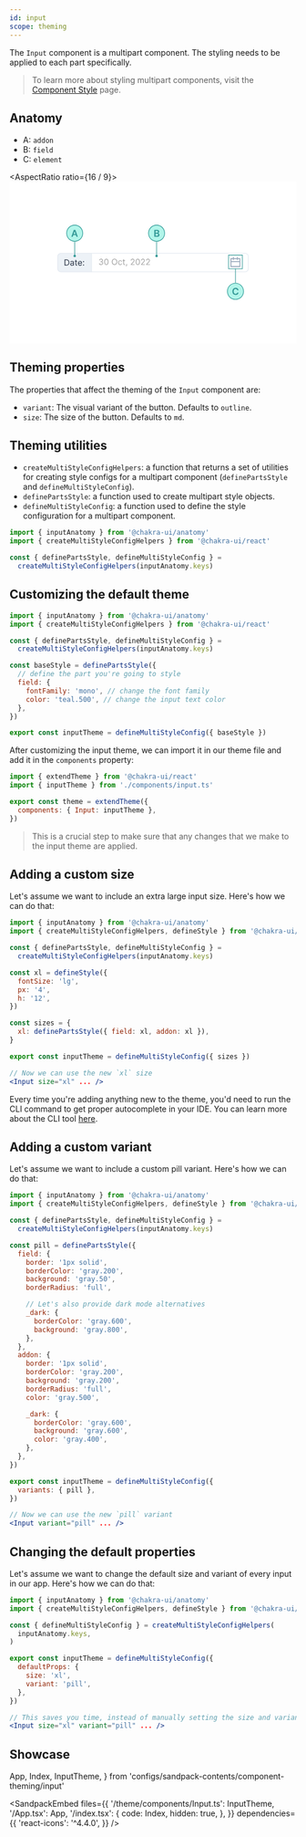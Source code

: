```yaml
---
id: input
scope: theming
---
```


The `Input` component is a multipart component. The styling needs to be applied
to each part specifically.

> To learn more about styling multipart components, visit the
> [Component Style](/docs/styled-system/component-style#styling-multipart-components)
> page.

## Anatomy

- A: `addon`
- B: `field`
- C: `element`

<AspectRatio ratio={16 / 9}>
  <svg
    width='100%'
    height='100%'
    viewBox='0 0 480 270'
    fill='none'
    xmlns='http://www.w3.org/2000/svg'>
    <rect width='480' height='270' fill='white' />
    <g clip-path='url(#clip0_806_9237)'>
      <rect x='80' y='119' width='320' height='32' rx='6' fill='white' />
      <path
        d='M80 125C80 121.686 82.6863 119 86 119H137V151H86C82.6863 151 80 148.314 80 145V125Z'
        fill='#EDF2F7'
      />
      <path
        d='M95.142 140.001H92V129.82H95.2812C96.2689 129.82 97.1141 130.023 97.8168 130.431C98.5194 130.835 99.058 131.417 99.4325 132.176C99.8071 132.932 99.9943 133.837 99.9943 134.891C99.9943 135.951 99.8054 136.864 99.4276 137.63C99.0497 138.392 98.4995 138.979 97.777 139.39C97.0545 139.798 96.1761 140.001 95.142 140.001ZM93.233 138.908H95.0625C95.9044 138.908 96.602 138.745 97.1555 138.42C97.709 138.096 98.1217 137.633 98.3935 137.033C98.6652 136.433 98.8011 135.719 98.8011 134.891C98.8011 134.069 98.6669 133.361 98.3984 132.768C98.13 132.171 97.7289 131.714 97.1953 131.396C96.6617 131.074 95.9972 130.913 95.2017 130.913H93.233V138.908Z'
        fill='#2D3748'
      />
      <path
        d='M104.151 140.18C103.667 140.18 103.228 140.089 102.833 139.907C102.439 139.721 102.125 139.455 101.893 139.107C101.661 138.755 101.545 138.331 101.545 137.834C101.545 137.396 101.632 137.042 101.804 136.77C101.976 136.495 102.207 136.279 102.495 136.124C102.783 135.968 103.102 135.852 103.45 135.776C103.801 135.696 104.154 135.633 104.509 135.587C104.973 135.527 105.349 135.482 105.637 135.452C105.929 135.419 106.141 135.365 106.273 135.288C106.409 135.212 106.477 135.08 106.477 134.891V134.851C106.477 134.36 106.343 133.979 106.075 133.707C105.809 133.436 105.407 133.3 104.866 133.3C104.306 133.3 103.867 133.422 103.549 133.668C103.231 133.913 103.007 134.175 102.878 134.453L101.764 134.055C101.963 133.591 102.228 133.23 102.56 132.972C102.894 132.71 103.259 132.527 103.653 132.425C104.051 132.319 104.442 132.266 104.827 132.266C105.072 132.266 105.354 132.295 105.672 132.355C105.993 132.411 106.303 132.529 106.602 132.708C106.903 132.887 107.153 133.157 107.352 133.518C107.551 133.88 107.651 134.364 107.651 134.97V140.001H106.477V138.967H106.418C106.338 139.133 106.205 139.31 106.02 139.499C105.834 139.688 105.587 139.849 105.279 139.982C104.971 140.114 104.595 140.18 104.151 140.18ZM104.33 139.126C104.794 139.126 105.185 139.035 105.503 138.853C105.824 138.671 106.066 138.435 106.229 138.147C106.394 137.859 106.477 137.555 106.477 137.237V136.163C106.428 136.223 106.318 136.278 106.149 136.327C105.983 136.374 105.791 136.415 105.572 136.452C105.357 136.485 105.147 136.515 104.941 136.541C104.739 136.564 104.575 136.584 104.449 136.601C104.144 136.641 103.859 136.705 103.594 136.795C103.332 136.881 103.12 137.012 102.957 137.188C102.798 137.36 102.719 137.595 102.719 137.893C102.719 138.301 102.87 138.609 103.171 138.818C103.476 139.024 103.862 139.126 104.33 139.126Z'
        fill='#2D3748'
      />
      <path
        d='M113.113 132.365V133.359H109.156V132.365H113.113ZM110.309 130.536H111.482V137.814C111.482 138.145 111.53 138.394 111.627 138.56C111.726 138.722 111.852 138.831 112.004 138.888C112.16 138.941 112.324 138.967 112.497 138.967C112.626 138.967 112.732 138.961 112.815 138.947C112.898 138.931 112.964 138.918 113.014 138.908L113.252 139.962C113.173 139.991 113.062 140.021 112.919 140.051C112.777 140.084 112.596 140.101 112.377 140.101C112.046 140.101 111.721 140.03 111.403 139.887C111.088 139.745 110.826 139.527 110.617 139.236C110.412 138.944 110.309 138.576 110.309 138.132V130.536Z'
        fill='#2D3748'
      />
      <path
        d='M117.998 140.161C117.262 140.161 116.627 139.998 116.094 139.673C115.563 139.345 115.154 138.888 114.866 138.301C114.581 137.711 114.438 137.025 114.438 136.243C114.438 135.461 114.581 134.771 114.866 134.175C115.154 133.575 115.555 133.107 116.069 132.773C116.586 132.435 117.189 132.266 117.878 132.266C118.276 132.266 118.669 132.332 119.057 132.464C119.444 132.597 119.797 132.813 120.116 133.111C120.434 133.406 120.687 133.797 120.876 134.284C121.065 134.771 121.16 135.371 121.16 136.084V136.581H115.273V135.567H119.966C119.966 135.136 119.88 134.751 119.708 134.413C119.539 134.075 119.297 133.808 118.982 133.613C118.671 133.417 118.303 133.32 117.878 133.32C117.411 133.32 117.007 133.436 116.665 133.668C116.327 133.896 116.067 134.195 115.885 134.563C115.702 134.93 115.611 135.325 115.611 135.746V136.422C115.611 136.999 115.711 137.487 115.91 137.888C116.112 138.286 116.392 138.589 116.75 138.798C117.108 139.004 117.524 139.107 117.998 139.107C118.306 139.107 118.584 139.063 118.833 138.977C119.085 138.888 119.302 138.755 119.484 138.58C119.666 138.401 119.807 138.179 119.907 137.913L121.04 138.232C120.921 138.616 120.72 138.954 120.439 139.246C120.157 139.534 119.809 139.759 119.395 139.922C118.98 140.081 118.515 140.161 117.998 140.161Z'
        fill='#2D3748'
      />
      <path
        d='M123.8 140.081C123.554 140.081 123.344 139.993 123.168 139.817C122.992 139.642 122.905 139.431 122.905 139.186C122.905 138.941 122.992 138.73 123.168 138.555C123.344 138.379 123.554 138.291 123.8 138.291C124.045 138.291 124.255 138.379 124.431 138.555C124.607 138.73 124.694 138.941 124.694 139.186C124.694 139.348 124.653 139.498 124.57 139.634C124.491 139.769 124.383 139.879 124.247 139.962C124.114 140.041 123.965 140.081 123.8 140.081ZM123.8 134.413C123.554 134.413 123.344 134.326 123.168 134.15C122.992 133.974 122.905 133.764 122.905 133.518C122.905 133.273 122.992 133.063 123.168 132.887C123.344 132.711 123.554 132.624 123.8 132.624C124.045 132.624 124.255 132.711 124.431 132.887C124.607 133.063 124.694 133.273 124.694 133.518C124.694 133.681 124.653 133.83 124.57 133.966C124.491 134.102 124.383 134.211 124.247 134.294C124.114 134.374 123.965 134.413 123.8 134.413Z'
        fill='#2D3748'
      />
      <path d='M136.694 119H137.694V151H136.694V119Z' fill='#E2E8F0' />
      <path
        d='M153.155 139.057C152.498 139.057 151.913 138.944 151.4 138.719C150.889 138.493 150.483 138.18 150.182 137.779C149.883 137.375 149.721 136.906 149.694 136.372H150.947C150.974 136.7 151.086 136.984 151.285 137.222C151.484 137.458 151.744 137.64 152.066 137.769C152.387 137.898 152.744 137.963 153.135 137.963C153.572 137.963 153.96 137.887 154.298 137.734C154.636 137.582 154.901 137.37 155.094 137.098C155.286 136.826 155.382 136.511 155.382 136.153C155.382 135.779 155.289 135.449 155.104 135.164C154.918 134.876 154.646 134.65 154.288 134.488C153.93 134.326 153.493 134.244 152.976 134.244H152.16V133.151H152.976C153.38 133.151 153.735 133.078 154.04 132.932C154.348 132.786 154.588 132.58 154.76 132.315C154.936 132.05 155.024 131.739 155.024 131.381C155.024 131.036 154.948 130.736 154.795 130.481C154.643 130.226 154.427 130.027 154.149 129.884C153.874 129.742 153.549 129.67 153.175 129.67C152.823 129.67 152.492 129.735 152.18 129.864C151.872 129.99 151.62 130.174 151.425 130.416C151.229 130.655 151.123 130.943 151.106 131.281H149.913C149.933 130.748 150.094 130.28 150.395 129.879C150.697 129.475 151.091 129.16 151.579 128.935C152.069 128.709 152.608 128.597 153.194 128.597C153.824 128.597 154.364 128.724 154.815 128.979C155.266 129.231 155.612 129.564 155.854 129.979C156.096 130.393 156.217 130.84 156.217 131.321C156.217 131.894 156.066 132.383 155.765 132.788C155.466 133.192 155.06 133.472 154.547 133.628V133.707C155.19 133.813 155.692 134.087 156.053 134.528C156.414 134.965 156.595 135.507 156.595 136.153C156.595 136.707 156.444 137.204 156.143 137.645C155.844 138.082 155.437 138.427 154.92 138.679C154.403 138.931 153.814 139.057 153.155 139.057Z'
        fill='black'
        fill-opacity='0.36'
      />
      <path
        d='M161.949 139.057C161.2 139.057 160.562 138.853 160.035 138.445C159.508 138.034 159.106 137.439 158.827 136.661C158.549 135.878 158.41 134.934 158.41 133.827C158.41 132.726 158.549 131.787 158.827 131.008C159.109 130.226 159.513 129.629 160.04 129.218C160.571 128.804 161.207 128.597 161.949 128.597C162.692 128.597 163.327 128.804 163.854 129.218C164.384 129.629 164.788 130.226 165.067 131.008C165.348 131.787 165.489 132.726 165.489 133.827C165.489 134.934 165.35 135.878 165.072 136.661C164.793 137.439 164.39 138.034 163.863 138.445C163.336 138.853 162.698 139.057 161.949 139.057ZM161.949 137.963C162.692 137.963 163.269 137.605 163.68 136.889C164.09 136.173 164.296 135.152 164.296 133.827C164.296 132.945 164.202 132.194 164.013 131.575C163.827 130.955 163.559 130.482 163.207 130.158C162.859 129.833 162.44 129.67 161.949 129.67C161.214 129.67 160.639 130.033 160.224 130.759C159.81 131.482 159.603 132.504 159.603 133.827C159.603 134.708 159.696 135.457 159.881 136.074C160.067 136.69 160.334 137.159 160.682 137.481C161.033 137.802 161.456 137.963 161.949 137.963Z'
        fill='black'
        fill-opacity='0.36'
      />
      <path
        d='M180.086 133.827C180.086 134.901 179.892 135.829 179.504 136.611C179.116 137.393 178.584 137.996 177.908 138.42C177.232 138.845 176.46 139.057 175.591 139.057C174.723 139.057 173.951 138.845 173.275 138.42C172.599 137.996 172.067 137.393 171.679 136.611C171.291 135.829 171.097 134.901 171.097 133.827C171.097 132.753 171.291 131.825 171.679 131.043C172.067 130.26 172.599 129.657 173.275 129.233C173.951 128.809 174.723 128.597 175.591 128.597C176.46 128.597 177.232 128.809 177.908 129.233C178.584 129.657 179.116 130.26 179.504 131.043C179.892 131.825 180.086 132.753 180.086 133.827ZM178.893 133.827C178.893 132.945 178.745 132.201 178.45 131.594C178.158 130.988 177.762 130.529 177.262 130.217C176.765 129.906 176.208 129.75 175.591 129.75C174.975 129.75 174.416 129.906 173.916 130.217C173.419 130.529 173.023 130.988 172.728 131.594C172.436 132.201 172.29 132.945 172.29 133.827C172.29 134.708 172.436 135.452 172.728 136.059C173.023 136.665 173.419 137.125 173.916 137.436C174.416 137.748 174.975 137.903 175.591 137.903C176.208 137.903 176.765 137.748 177.262 137.436C177.762 137.125 178.158 136.665 178.45 136.059C178.745 135.452 178.893 134.708 178.893 133.827Z'
        fill='black'
        fill-opacity='0.36'
      />
      <path
        d='M185.102 139.077C184.386 139.077 183.77 138.908 183.253 138.57C182.736 138.232 182.338 137.766 182.059 137.173C181.781 136.579 181.642 135.902 181.642 135.139C181.642 134.364 181.784 133.679 182.069 133.086C182.358 132.489 182.759 132.024 183.273 131.689C183.79 131.351 184.393 131.182 185.082 131.182C185.619 131.182 186.103 131.281 186.534 131.48C186.965 131.679 187.318 131.957 187.593 132.315C187.868 132.673 188.039 133.091 188.105 133.568H186.932C186.842 133.22 186.643 132.912 186.335 132.643C186.03 132.372 185.619 132.236 185.102 132.236C184.645 132.236 184.244 132.355 183.899 132.594C183.558 132.829 183.291 133.162 183.099 133.593C182.91 134.021 182.815 134.523 182.815 135.099C182.815 135.689 182.908 136.203 183.094 136.641C183.282 137.078 183.548 137.418 183.889 137.66C184.234 137.902 184.638 138.023 185.102 138.023C185.407 138.023 185.684 137.97 185.932 137.864C186.181 137.758 186.391 137.605 186.564 137.406C186.736 137.207 186.859 136.969 186.932 136.69H188.105C188.039 137.141 187.875 137.547 187.613 137.908C187.354 138.266 187.011 138.551 186.584 138.763C186.159 138.972 185.666 139.077 185.102 139.077Z'
        fill='black'
        fill-opacity='0.36'
      />
      <path
        d='M193.141 131.281V132.276H189.184V131.281H193.141ZM190.337 129.452H191.51V136.73C191.51 137.062 191.559 137.31 191.655 137.476C191.754 137.638 191.88 137.748 192.032 137.804C192.188 137.857 192.352 137.884 192.525 137.884C192.654 137.884 192.76 137.877 192.843 137.864C192.926 137.847 192.992 137.834 193.042 137.824L193.28 138.878C193.201 138.908 193.09 138.937 192.947 138.967C192.805 139 192.624 139.017 192.405 139.017C192.074 139.017 191.749 138.946 191.431 138.803C191.116 138.661 190.854 138.444 190.645 138.152C190.44 137.86 190.337 137.492 190.337 137.048V129.452Z'
        fill='black'
        fill-opacity='0.36'
      />
      <path
        d='M196.656 137.526L196.577 138.062C196.52 138.44 196.434 138.845 196.318 139.276C196.205 139.706 196.088 140.112 195.965 140.494C195.842 140.875 195.741 141.178 195.662 141.403H194.767C194.81 141.191 194.866 140.911 194.936 140.563C195.006 140.215 195.075 139.826 195.145 139.395C195.218 138.967 195.277 138.53 195.324 138.082L195.383 137.526H196.656Z'
        fill='black'
        fill-opacity='0.36'
      />
      <path
        d='M202.748 138.918V138.023L206.108 134.344C206.503 133.913 206.828 133.538 207.083 133.22C207.338 132.899 207.527 132.597 207.65 132.315C207.775 132.03 207.838 131.732 207.838 131.42C207.838 131.062 207.752 130.753 207.58 130.491C207.411 130.229 207.179 130.027 206.884 129.884C206.589 129.742 206.257 129.67 205.89 129.67C205.498 129.67 205.157 129.752 204.865 129.914C204.577 130.073 204.353 130.297 204.194 130.585C204.038 130.874 203.961 131.212 203.961 131.599H202.787C202.787 131.003 202.925 130.479 203.2 130.028C203.475 129.578 203.85 129.226 204.324 128.974C204.801 128.723 205.336 128.597 205.929 128.597C206.526 128.597 207.055 128.723 207.515 128.974C207.976 129.226 208.337 129.566 208.599 129.994C208.861 130.421 208.992 130.897 208.992 131.42C208.992 131.795 208.924 132.161 208.788 132.519C208.655 132.874 208.423 133.27 208.092 133.707C207.764 134.142 207.308 134.672 206.725 135.298L204.438 137.744V137.824H209.171V138.918H202.748Z'
        fill='black'
        fill-opacity='0.36'
      />
      <path
        d='M214.545 139.057C213.796 139.057 213.158 138.853 212.631 138.445C212.104 138.034 211.701 137.439 211.423 136.661C211.145 135.878 211.005 134.934 211.005 133.827C211.005 132.726 211.145 131.787 211.423 131.008C211.705 130.226 212.109 129.629 212.636 129.218C213.166 128.804 213.803 128.597 214.545 128.597C215.288 128.597 215.922 128.804 216.449 129.218C216.98 129.629 217.384 130.226 217.662 131.008C217.944 131.787 218.085 132.726 218.085 133.827C218.085 134.934 217.946 135.878 217.667 136.661C217.389 137.439 216.986 138.034 216.459 138.445C215.932 138.853 215.294 139.057 214.545 139.057ZM214.545 137.963C215.288 137.963 215.864 137.605 216.275 136.889C216.686 136.173 216.892 135.152 216.892 133.827C216.892 132.945 216.797 132.194 216.608 131.575C216.423 130.955 216.154 130.482 215.803 130.158C215.455 129.833 215.036 129.67 214.545 129.67C213.809 129.67 213.234 130.033 212.82 130.759C212.406 131.482 212.199 132.504 212.199 133.827C212.199 134.708 212.291 135.457 212.477 136.074C212.663 136.69 212.929 137.159 213.277 137.481C213.629 137.802 214.051 137.963 214.545 137.963Z'
        fill='black'
        fill-opacity='0.36'
      />
      <path
        d='M219.974 138.918V138.023L223.335 134.344C223.729 133.913 224.054 133.538 224.309 133.22C224.565 132.899 224.753 132.597 224.876 132.315C225.002 132.03 225.065 131.732 225.065 131.42C225.065 131.062 224.979 130.753 224.806 130.491C224.637 130.229 224.405 130.027 224.11 129.884C223.815 129.742 223.484 129.67 223.116 129.67C222.725 129.67 222.384 129.752 222.092 129.914C221.804 130.073 221.58 130.297 221.421 130.585C221.265 130.874 221.187 131.212 221.187 131.599H220.014C220.014 131.003 220.151 130.479 220.426 130.028C220.702 129.578 221.076 129.226 221.55 128.974C222.027 128.723 222.563 128.597 223.156 128.597C223.752 128.597 224.281 128.723 224.742 128.974C225.203 129.226 225.564 129.566 225.826 129.994C226.087 130.421 226.218 130.897 226.218 131.42C226.218 131.795 226.15 132.161 226.015 132.519C225.882 132.874 225.65 133.27 225.319 133.707C224.99 134.142 224.535 134.672 223.951 135.298L221.664 137.744V137.824H226.397V138.918H219.974Z'
        fill='black'
        fill-opacity='0.36'
      />
      <path
        d='M228.451 138.918V138.023L231.811 134.344C232.206 133.913 232.531 133.538 232.786 133.22C233.041 132.899 233.23 132.597 233.353 132.315C233.479 132.03 233.542 131.732 233.542 131.42C233.542 131.062 233.455 130.753 233.283 130.491C233.114 130.229 232.882 130.027 232.587 129.884C232.292 129.742 231.961 129.67 231.593 129.67C231.202 129.67 230.86 129.752 230.569 129.914C230.28 130.073 230.056 130.297 229.897 130.585C229.742 130.874 229.664 131.212 229.664 131.599H228.49C228.49 131.003 228.628 130.479 228.903 130.028C229.178 129.578 229.553 129.226 230.027 128.974C230.504 128.723 231.039 128.597 231.632 128.597C232.229 128.597 232.758 128.723 233.218 128.974C233.679 129.226 234.04 129.566 234.302 129.994C234.564 130.421 234.695 130.897 234.695 131.42C234.695 131.795 234.627 132.161 234.491 132.519C234.359 132.874 234.127 133.27 233.795 133.707C233.467 134.142 233.011 134.672 232.428 135.298L230.141 137.744V137.824H234.874V138.918H228.451Z'
        fill='black'
        fill-opacity='0.36'
      />
      <path
        d='M382.041 127.5H385.374C385.595 127.5 385.807 127.588 385.963 127.744C386.119 127.9 386.207 128.112 386.207 128.333V141.667C386.207 141.888 386.119 142.1 385.963 142.256C385.807 142.412 385.595 142.5 385.374 142.5H370.374C370.153 142.5 369.941 142.412 369.785 142.256C369.628 142.1 369.541 141.888 369.541 141.667V128.333C369.541 128.112 369.628 127.9 369.785 127.744C369.941 127.588 370.153 127.5 370.374 127.5H373.707V125.833H375.374V127.5H380.374V125.833H382.041V127.5ZM380.374 129.167H375.374V130.833H373.707V129.167H371.207V132.5H384.541V129.167H382.041V130.833H380.374V129.167ZM384.541 134.167H371.207V140.833H384.541V134.167Z'
        fill='#A0AEC0'
      />
    </g>
    <rect
      x='80.5'
      y='119.5'
      width='319'
      height='31'
      rx='5.5'
      stroke='#E2E8F0'
    />
    <path
      fill-rule='evenodd'
      clip-rule='evenodd'
      d='M377.5 169L377.5 145L378.5 145L378.5 169L377.5 169Z'
      fill='#319795'
    />
    <path
      fill-rule='evenodd'
      clip-rule='evenodd'
      d='M108.5 124L108.5 100L109.5 100L109.5 124L108.5 124Z'
      fill='#319795'
    />
    <path
      fill-rule='evenodd'
      clip-rule='evenodd'
      d='M245.5 124L245.5 100L246.5 100L246.5 124L245.5 124Z'
      fill='#319795'
    />
    <path
      fill-rule='evenodd'
      clip-rule='evenodd'
      d='M389 123H367V145H389V123ZM366 122V146H390V122H366Z'
      fill='#319795'
    />
    <path
      d='M123 86C123 93.732 116.732 100 109 100C101.268 100 95 93.732 95 86C95 78.268 101.268 72 109 72C116.732 72 123 78.268 123 86Z'
      fill='#B2F5EA'
    />
    <path
      fill-rule='evenodd'
      clip-rule='evenodd'
      d='M109 99C116.18 99 122 93.1797 122 86C122 78.8203 116.18 73 109 73C101.82 73 96 78.8203 96 86C96 93.1797 101.82 99 109 99ZM109 100C116.732 100 123 93.732 123 86C123 78.268 116.732 72 109 72C101.268 72 95 78.268 95 86C95 93.732 101.268 100 109 100Z'
      fill='#319795'
    />
    <path
      d='M392 183C392 190.732 385.732 197 378 197C370.268 197 364 190.732 364 183C364 175.268 370.268 169 378 169C385.732 169 392 175.268 392 183Z'
      fill='#B2F5EA'
    />
    <path
      fill-rule='evenodd'
      clip-rule='evenodd'
      d='M378 196C385.18 196 391 190.18 391 183C391 175.82 385.18 170 378 170C370.82 170 365 175.82 365 183C365 190.18 370.82 196 378 196ZM378 197C385.732 197 392 190.732 392 183C392 175.268 385.732 169 378 169C370.268 169 364 175.268 364 183C364 190.732 370.268 197 378 197Z'
      fill='#319795'
    />
    <path
      d='M105.642 92H103.392L107.489 80.3636H110.091L114.193 92H111.943L108.835 82.75H108.744L105.642 92ZM105.716 87.4375H111.852V89.1307H105.716V87.4375Z'
      fill='#319795'
    />
    <circle cx='109' cy='124' r='2' fill='#319795' />
    <path
      d='M260 86C260 93.732 253.732 100 246 100C238.268 100 232 93.732 232 86C232 78.268 238.268 72 246 72C253.732 72 260 78.268 260 86Z'
      fill='#B2F5EA'
    />
    <path
      fill-rule='evenodd'
      clip-rule='evenodd'
      d='M246 99C253.18 99 259 93.1797 259 86C259 78.8203 253.18 73 246 73C238.82 73 233 78.8203 233 86C233 93.1797 238.82 99 246 99ZM246 100C253.732 100 260 93.732 260 86C260 78.268 253.732 72 246 72C238.268 72 232 78.268 232 86C232 93.732 238.268 100 246 100Z'
      fill='#319795'
    />
    <path
      d='M383.108 181.29H380.983C380.922 180.941 380.811 180.633 380.648 180.364C380.485 180.091 380.282 179.86 380.04 179.67C379.797 179.481 379.521 179.339 379.21 179.244C378.903 179.146 378.572 179.097 378.216 179.097C377.583 179.097 377.023 179.256 376.534 179.574C376.045 179.888 375.663 180.35 375.386 180.96C375.11 181.566 374.972 182.307 374.972 183.182C374.972 184.072 375.11 184.822 375.386 185.432C375.667 186.038 376.049 186.496 376.534 186.807C377.023 187.114 377.581 187.267 378.21 187.267C378.559 187.267 378.884 187.222 379.187 187.131C379.494 187.036 379.769 186.898 380.011 186.716C380.258 186.534 380.464 186.311 380.631 186.045C380.801 185.78 380.919 185.477 380.983 185.136L383.108 185.148C383.028 185.701 382.856 186.22 382.591 186.705C382.33 187.189 381.987 187.617 381.562 187.989C381.138 188.356 380.642 188.644 380.074 188.852C379.506 189.057 378.875 189.159 378.182 189.159C377.159 189.159 376.246 188.922 375.443 188.449C374.64 187.975 374.008 187.292 373.545 186.398C373.083 185.504 372.852 184.432 372.852 183.182C372.852 181.928 373.085 180.856 373.551 179.966C374.017 179.072 374.652 178.388 375.455 177.915C376.258 177.441 377.167 177.205 378.182 177.205C378.83 177.205 379.432 177.295 379.989 177.477C380.545 177.659 381.042 177.926 381.477 178.278C381.913 178.627 382.271 179.055 382.551 179.562C382.835 180.066 383.021 180.642 383.108 181.29Z'
      fill='#319795'
    />
    <path
      d='M242.148 92V80.3636H246.602C247.443 80.3636 248.142 80.4962 248.699 80.7614C249.259 81.0227 249.678 81.3807 249.955 81.8352C250.235 82.2898 250.375 82.8049 250.375 83.3807C250.375 83.8542 250.284 84.2595 250.102 84.5966C249.92 84.9299 249.676 85.2008 249.369 85.4091C249.062 85.6174 248.72 85.767 248.341 85.858V85.9716C248.754 85.9943 249.15 86.1212 249.528 86.3523C249.911 86.5795 250.223 86.9015 250.466 87.3182C250.708 87.7348 250.83 88.2386 250.83 88.8295C250.83 89.4318 250.684 89.9735 250.392 90.4545C250.1 90.9318 249.661 91.3087 249.074 91.5852C248.487 91.8617 247.748 92 246.858 92H242.148ZM244.256 90.2386H246.523C247.288 90.2386 247.839 90.0928 248.176 89.8011C248.517 89.5057 248.687 89.1269 248.687 88.6648C248.687 88.3201 248.602 88.0095 248.432 87.733C248.261 87.4526 248.019 87.233 247.705 87.0739C247.39 86.911 247.015 86.8295 246.58 86.8295H244.256V90.2386ZM244.256 85.3125H246.341C246.705 85.3125 247.032 85.2462 247.324 85.1136C247.616 84.9773 247.845 84.786 248.011 84.5398C248.182 84.2898 248.267 83.9943 248.267 83.6534C248.267 83.2026 248.108 82.8314 247.79 82.5398C247.475 82.2481 247.008 82.1023 246.386 82.1023H244.256V85.3125Z'
      fill='#319795'
    />
    <circle cx='246' cy='124' r='2' fill='#319795' />
    <defs>
      <clipPath id='clip0_806_9237'>
        <rect x='80' y='119' width='320' height='32' rx='6' fill='white' />
      </clipPath>
    </defs>
  </svg>
</AspectRatio>

## Theming properties

The properties that affect the theming of the `Input` component are:

- `variant`: The visual variant of the button. Defaults to `outline`.
- `size`: The size of the button. Defaults to `md`.

## Theming utilities

- `createMultiStyleConfigHelpers`: a function that returns a set of utilities
  for creating style configs for a multipart component (`definePartsStyle` and
  `defineMultiStyleConfig`).
- `definePartsStyle`: a function used to create multipart style objects.
- `defineMultiStyleConfig`: a function used to define the style configuration
  for a multipart component.

```jsx live=false
import { inputAnatomy } from '@chakra-ui/anatomy'
import { createMultiStyleConfigHelpers } from '@chakra-ui/react'

const { definePartsStyle, defineMultiStyleConfig } =
  createMultiStyleConfigHelpers(inputAnatomy.keys)
```

## Customizing the default theme

```jsx live=false
import { inputAnatomy } from '@chakra-ui/anatomy'
import { createMultiStyleConfigHelpers } from '@chakra-ui/react'

const { definePartsStyle, defineMultiStyleConfig } =
  createMultiStyleConfigHelpers(inputAnatomy.keys)

const baseStyle = definePartsStyle({
  // define the part you're going to style
  field: {
    fontFamily: 'mono', // change the font family
    color: 'teal.500', // change the input text color
  },
})

export const inputTheme = defineMultiStyleConfig({ baseStyle })
```

After customizing the input theme, we can import it in our theme file and add it
in the `components` property:

```jsx live=false
import { extendTheme } from '@chakra-ui/react'
import { inputTheme } from './components/input.ts'

export const theme = extendTheme({
  components: { Input: inputTheme },
})
```

> This is a crucial step to make sure that any changes that we make to the input
> theme are applied.

## Adding a custom size

Let's assume we want to include an extra large input size. Here's how we can do
that:

```jsx live=false
import { inputAnatomy } from '@chakra-ui/anatomy'
import { createMultiStyleConfigHelpers, defineStyle } from '@chakra-ui/react'

const { definePartsStyle, defineMultiStyleConfig } =
  createMultiStyleConfigHelpers(inputAnatomy.keys)

const xl = defineStyle({
  fontSize: 'lg',
  px: '4',
  h: '12',
})

const sizes = {
  xl: definePartsStyle({ field: xl, addon: xl }),
}

export const inputTheme = defineMultiStyleConfig({ sizes })

// Now we can use the new `xl` size
<Input size="xl" ... />
```

Every time you're adding anything new to the theme, you'd need to run the CLI
command to get proper autocomplete in your IDE. You can learn more about the CLI
tool [here](/docs/styled-system/cli).

## Adding a custom variant

Let's assume we want to include a custom pill variant. Here's how we can do
that:

```jsx live=false
import { inputAnatomy } from '@chakra-ui/anatomy'
import { createMultiStyleConfigHelpers, defineStyle } from '@chakra-ui/react'

const { definePartsStyle, defineMultiStyleConfig } =
  createMultiStyleConfigHelpers(inputAnatomy.keys)

const pill = definePartsStyle({
  field: {
    border: '1px solid',
    borderColor: 'gray.200',
    background: 'gray.50',
    borderRadius: 'full',

    // Let's also provide dark mode alternatives
    _dark: {
      borderColor: 'gray.600',
      background: 'gray.800',
    },
  },
  addon: {
    border: '1px solid',
    borderColor: 'gray.200',
    background: 'gray.200',
    borderRadius: 'full',
    color: 'gray.500',

    _dark: {
      borderColor: 'gray.600',
      background: 'gray.600',
      color: 'gray.400',
    },
  },
})

export const inputTheme = defineMultiStyleConfig({
  variants: { pill },
})

// Now we can use the new `pill` variant
<Input variant="pill" ... />
```

## Changing the default properties

Let's assume we want to change the default size and variant of every input in
our app. Here's how we can do that:

```jsx live=false
import { inputAnatomy } from '@chakra-ui/anatomy'
import { createMultiStyleConfigHelpers, defineStyle } from '@chakra-ui/react'

const { defineMultiStyleConfig } = createMultiStyleConfigHelpers(
  inputAnatomy.keys,
)

export const inputTheme = defineMultiStyleConfig({
  defaultProps: {
    size: 'xl',
    variant: 'pill',
  },
})

// This saves you time, instead of manually setting the size and variant every time you use an input:
<Input size="xl" variant="pill" ... />
```

## Showcase

  App,
  Index,
  InputTheme,
} from 'configs/sandpack-contents/component-theming/input'

<SandpackEmbed
  files={{
    '/theme/components/Input.ts': InputTheme,
    '/App.tsx': App,
    '/index.tsx': {
      code: Index,
      hidden: true,
    },
  }}
  dependencies={{
    'react-icons': '^4.4.0',
  }}
/>
